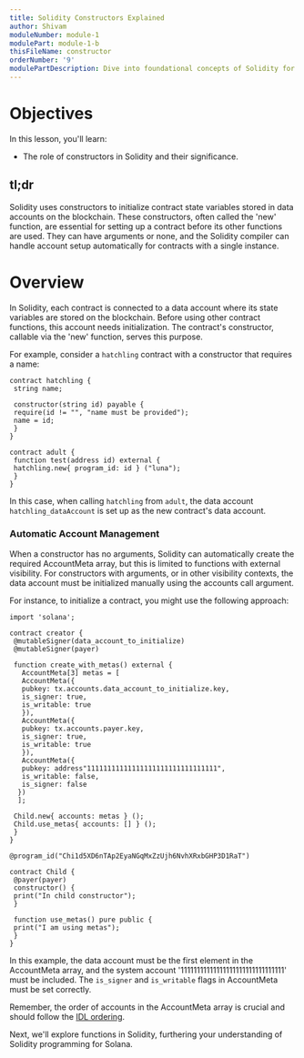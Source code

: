 ```yaml
---
title: Solidity Constructors Explained
author: Shivam
moduleNumber: module-1
modulePart: module-1-b
thisFileName: constructor
orderNumber: '9'
modulePartDescription: Dive into foundational concepts of Solidity for Solana, focusing on the role and implementation of constructors.
---
```


# Objectives

In this lesson, you'll learn:

- The role of constructors in Solidity and their significance.

## tl;dr

Solidity uses constructors to initialize contract state variables stored in data accounts on the blockchain. These constructors, often called the 'new' function, are essential for setting up a contract before its other functions are used. They can have arguments or none, and the Solidity compiler can handle account setup automatically for contracts with a single instance.

# Overview

In Solidity, each contract is connected to a data account where its state variables are stored on the blockchain. Before using other contract functions, this account needs initialization. The contract's constructor, callable via the 'new' function, serves this purpose.

For example, consider a `hatchling` contract with a constructor that requires a name:

```solidity
contract hatchling {
 string name;

 constructor(string id) payable {
 require(id != "", "name must be provided");
 name = id;
 }
}

contract adult {
 function test(address id) external {
 hatchling.new{ program_id: id } ("luna");
 }
}
```

In this case, when calling `hatchling` from `adult`, the data account `hatchling_dataAccount` is set up as the new contract's data account.

### Automatic Account Management

When a constructor has no arguments, Solidity can automatically create the required AccountMeta array, but this is limited to functions with external visibility. For constructors with arguments, or in other visibility contexts, the data account must be initialized manually using the accounts call argument.

For instance, to initialize a contract, you might use the following approach:

```solidity
import 'solana';

contract creator {
 @mutableSigner(data_account_to_initialize)
 @mutableSigner(payer)

 function create_with_metas() external {
   AccountMeta[3] metas = [
   AccountMeta({
   pubkey: tx.accounts.data_account_to_initialize.key,
   is_signer: true,
   is_writable: true
   }),
   AccountMeta({
   pubkey: tx.accounts.payer.key,
   is_signer: true,
   is_writable: true
   }),
   AccountMeta({
   pubkey: address"11111111111111111111111111111111",
   is_writable: false,
   is_signer: false
  })
  ];

 Child.new{ accounts: metas } ();
 Child.use_metas{ accounts: [] } ();
 }
}

@program_id("Chi1d5XD6nTAp2EyaNGqMxZzUjh6NvhXRxbGHP3D1RaT")

contract Child {
 @payer(payer)
 constructor() {
 print("In child constructor");
 }

 function use_metas() pure public {
 print("I am using metas");
 }
}
```

In this example, the data account must be the first element in the AccountMeta array, and the system account '11111111111111111111111111111111' must be included. The `is_signer` and `is_writable` flags in AccountMeta must be set correctly.

Remember, the order of accounts in the AccountMeta array is crucial and should follow the [IDL ordering](https://solang.readthedocs.io/en/v0.3.3/targets/solana.html#account-management).

Next, we'll explore functions in Solidity, furthering your understanding of Solidity programming for Solana.
